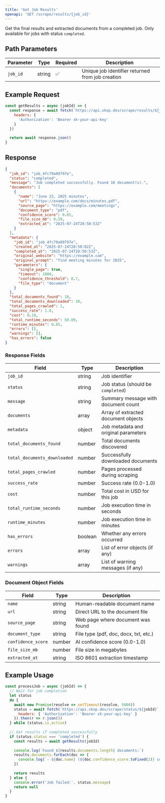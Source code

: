 ```yaml
---
title: 'Get Job Results'
openapi: 'GET /scrape/results/{job_id}'
---
```


Get the final results and extracted documents from a completed job. Only available for jobs with status `completed`.

## Path Parameters

| Parameter | Type | Required | Description |
|-----------|------|----------|-------------|
| `job_id` | string | ✅ | Unique job identifier returned from job creation |

## Example Request

```javascript
const getResults = async (jobId) => {
  const response = await fetch(`https://api.skop.dev/scrape/results/${jobId}`, {
    headers: {
      'Authorization': 'Bearer sk-your-api-key'
    }
  })
  
  return await response.json()
}
```

## Response

```json
{
  "job_id": "job_4fc79a89797e",
  "status": "completed",
  "message": "Job completed successfully. Found 10 document(s).",
  "documents": [
    {
      "name": "June 23, 2025 minutes",
      "url": "https://example.com/docs/minutes.pdf",
      "source_page": "https://example.com/meetings",
      "document_type": "pdf",
      "confidence_score": 0.65,
      "file_size_mb": 0.59,
      "extracted_at": "2025-07-24T20:50:53Z"
    }
  ],
  "metadata": {
    "job_id": "job_4fc79a89797e",
    "created_at": "2025-07-24T20:50:02Z",
    "completed_at": "2025-07-24T20:50:53Z",
    "original_website": "https://example.com",
    "original_prompt": "find meeting minutes for 2025",
    "parameters": {
      "single_page": true,
      "timeout": 1800,
      "confidence_threshold": 0.7,
      "file_type": "document"
    }
  },
  "total_documents_found": 10,
  "total_documents_downloaded": 10,
  "total_pages_crawled": 1,
  "success_rate": 1.0,
  "cost": 0.18,
  "total_runtime_seconds": 50.89,
  "runtime_minutes": 0.85,
  "errors": [],
  "warnings": [],
  "has_errors": false
}
```

### Response Fields

| Field | Type | Description |
|-------|------|-------------|
| `job_id` | string | Job identifier |
| `status` | string | Job status (should be `completed`) |
| `message` | string | Summary message with document count |
| `documents` | array | Array of extracted document objects |
| `metadata` | object | Job metadata and original parameters |
| `total_documents_found` | number | Total documents discovered |
| `total_documents_downloaded` | number | Successfully downloaded documents |
| `total_pages_crawled` | number | Pages processed during scraping |
| `success_rate` | number | Success rate (0.0-1.0) |
| `cost` | number | Total cost in USD for this job |
| `total_runtime_seconds` | number | Job execution time in seconds |
| `runtime_minutes` | number | Job execution time in minutes |
| `has_errors` | boolean | Whether any errors occurred |
| `errors` | array | List of error objects (if any) |
| `warnings` | array | List of warning messages (if any) |

### Document Object Fields

| Field | Type | Description |
|-------|------|-------------|
| `name` | string | Human-readable document name |
| `url` | string | Direct URL to the document file |
| `source_page` | string | Web page where document was found |
| `document_type` | string | File type (pdf, doc, docx, txt, etc.) |
| `confidence_score` | number | AI confidence score (0.0-1.0) |
| `file_size_mb` | number | File size in megabytes |
| `extracted_at` | string | ISO 8601 extraction timestamp |

## Example Usage

```javascript
const processJob = async (jobId) => {
  // Wait for job completion
  let status
  do {
    await new Promise(resolve => setTimeout(resolve, 5000))
    status = await fetch(`https://api.skop.dev/scrape/status/${jobId}`, {
      headers: { 'Authorization': 'Bearer sk-your-api-key' }
    }).then(r => r.json())
  } while (status.is_active)
  
  // Get results if completed successfully
  if (status.status === 'completed') {
    const results = await getResults(jobId)
    
    console.log(`Found ${results.documents.length} documents:`)
    results.documents.forEach(doc => {
      console.log(`- ${doc.name} (${doc.confidence_score.toFixed(2)} confidence)`)
    })
    
    return results
  } else {
    console.error('Job failed:', status.message)
    return null
  }
}
```